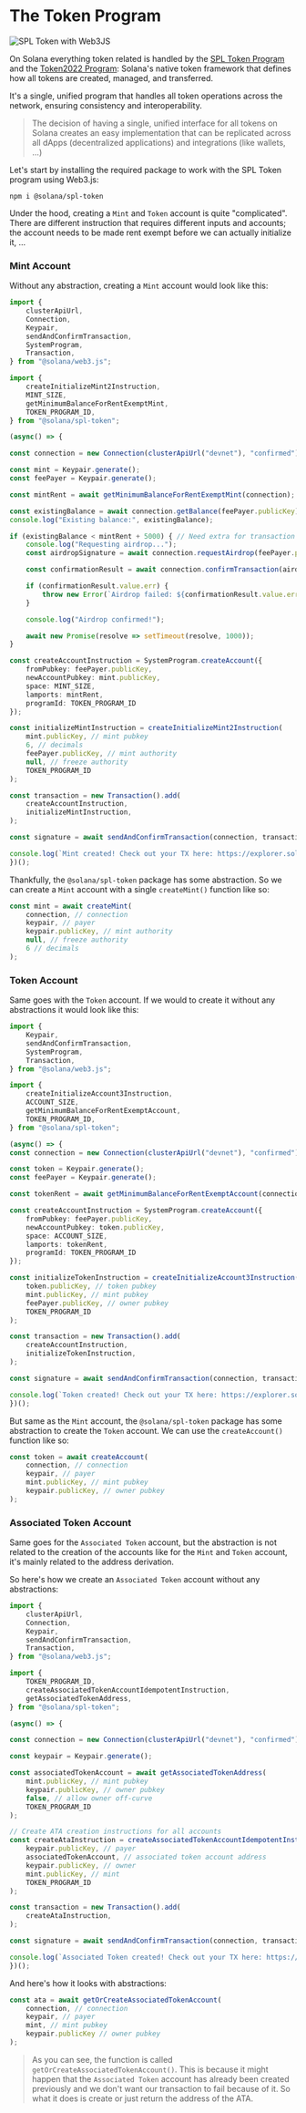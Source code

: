 
# The Token Program

![SPL Token with Web3JS](/graphics/course-banners/spl-token-with-web3js.png)

On Solana everything token related is handled by the [SPL Token Program](https://github.com/solana-program/token) and the [Token2022 Program](/en/courses/token-2022-program): Solana's native token framework that defines how all tokens are created, managed, and transferred. 

It's a single, unified program that handles all token operations across the network, ensuring consistency and interoperability.

> The decision of having a single, unified interface for all tokens on Solana creates an easy implementation that can be replicated across all dApps (decentralized applications) and integrations (like wallets, ...)

Let's start by installing the required package to work with the SPL Token program using Web3.js:

```
npm i @solana/spl-token
```

<ArticleSection name="Mint and Token Accounts" id="mint-and-token-accounts" level="h2" />

Under the hood, creating a `Mint` and `Token` account is quite "complicated". There are different instruction that requires different inputs and accounts; the account needs to be made rent exempt before we can actually initialize it, ...

### Mint Account

Without any abstraction, creating a `Mint` account would look like this:

```ts
import {
    clusterApiUrl,
    Connection,
    Keypair,
    sendAndConfirmTransaction,
    SystemProgram,
    Transaction,
} from "@solana/web3.js";

import {
    createInitializeMint2Instruction,
    MINT_SIZE,
    getMinimumBalanceForRentExemptMint,
    TOKEN_PROGRAM_ID,
} from "@solana/spl-token";

(async() => {

const connection = new Connection(clusterApiUrl("devnet"), "confirmed");

const mint = Keypair.generate();
const feePayer = Keypair.generate();

const mintRent = await getMinimumBalanceForRentExemptMint(connection);

const existingBalance = await connection.getBalance(feePayer.publicKey);
console.log("Existing balance:", existingBalance);

if (existingBalance < mintRent + 5000) { // Need extra for transaction fees
    console.log("Requesting airdrop...");
    const airdropSignature = await connection.requestAirdrop(feePayer.publicKey, 1_000_000_000);

    const confirmationResult = await connection.confirmTransaction(airdropSignature, "confirmed");

    if (confirmationResult.value.err) {
        throw new Error(`Airdrop failed: ${confirmationResult.value.err}`);
    }

    console.log("Airdrop confirmed!");

    await new Promise(resolve => setTimeout(resolve, 1000));
}

const createAccountInstruction = SystemProgram.createAccount({
    fromPubkey: feePayer.publicKey,
    newAccountPubkey: mint.publicKey,
    space: MINT_SIZE,
    lamports: mintRent,
    programId: TOKEN_PROGRAM_ID
});

const initializeMintInstruction = createInitializeMint2Instruction(
    mint.publicKey, // mint pubkey
    6, // decimals
    feePayer.publicKey, // mint authority
    null, // freeze authority
    TOKEN_PROGRAM_ID
);

const transaction = new Transaction().add(
    createAccountInstruction,
    initializeMintInstruction,
);

const signature = await sendAndConfirmTransaction(connection, transaction, [feePayer, mint]);

console.log(`Mint created! Check out your TX here: https://explorer.solana.com/tx/${signature}?cluster=devnet`);
})();
```

Thankfully, the `@solana/spl-token` package has some abstraction. So we can create a `Mint` account with a single `createMint()` function like so: 

```ts
const mint = await createMint(
    connection, // connection
    keypair, // payer
    keypair.publicKey, // mint authority
    null, // freeze authority
    6 // decimals
);
```

### Token Account

Same goes with the `Token` account. If we would to create it without any abstractions it would look like this:

```ts
import {
    Keypair,
    sendAndConfirmTransaction,
    SystemProgram,
    Transaction,
} from "@solana/web3.js";

import {
    createInitializeAccount3Instruction,
    ACCOUNT_SIZE,
    getMinimumBalanceForRentExemptAccount,
    TOKEN_PROGRAM_ID,
} from "@solana/spl-token";

(async() => {
const connection = new Connection(clusterApiUrl("devnet"), "confirmed");

const token = Keypair.generate();
const feePayer = Keypair.generate();

const tokenRent = await getMinimumBalanceForRentExemptAccount(connection);

const createAccountInstruction = SystemProgram.createAccount({
    fromPubkey: feePayer.publicKey,
    newAccountPubkey: token.publicKey,
    space: ACCOUNT_SIZE,
    lamports: tokenRent,
    programId: TOKEN_PROGRAM_ID
});

const initializeTokenInstruction = createInitializeAccount3Instruction(
    token.publicKey, // token pubkey
    mint.publicKey, // mint pubkey
    feePayer.publicKey, // owner pubkey
    TOKEN_PROGRAM_ID
);

const transaction = new Transaction().add(
    createAccountInstruction,
    initializeTokenInstruction,
);

const signature = await sendAndConfirmTransaction(connection, transaction, [feePayer, token]);

console.log(`Token created! Check out your TX here: https://explorer.solana.com/tx/${signature}?cluster=devnet`);
})();
```

But same as the `Mint` account, the `@solana/spl-token` package has some abstraction to create the `Token` account. We can use the `createAccount()` function like so:

```ts
const token = await createAccount(
    connection, // connection
    keypair, // payer
    mint.publicKey, // mint pubkey
    keypair.publicKey, // owner pubkey
);
```

### Associated Token Account

Same goes for the `Associated Token` account, but the abstraction is not related to the creation of the accounts like for the `Mint` and `Token` account, it's mainly related to the address derivation.

So here's how we create an `Associated Token` account without any abstractions:

```ts
import {
    clusterApiUrl,
    Connection,
    Keypair,
    sendAndConfirmTransaction,
    Transaction,
} from "@solana/web3.js";

import {
    TOKEN_PROGRAM_ID,
    createAssociatedTokenAccountIdempotentInstruction,
    getAssociatedTokenAddress,
} from "@solana/spl-token";

(async() => {

const connection = new Connection(clusterApiUrl("devnet"), "confirmed");

const keypair = Keypair.generate();

const associatedTokenAccount = await getAssociatedTokenAddress(
    mint.publicKey, // mint pubkey
    keypair.publicKey, // owner pubkey
    false, // allow owner off-curve
    TOKEN_PROGRAM_ID
);

// Create ATA creation instructions for all accounts
const createAtaInstruction = createAssociatedTokenAccountIdempotentInstruction(
    keypair.publicKey, // payer
    associatedTokenAccount, // associated token account address
    keypair.publicKey, // owner
    mint.publicKey, // mint
    TOKEN_PROGRAM_ID
);

const transaction = new Transaction().add(
    createAtaInstruction,
);

const signature = await sendAndConfirmTransaction(connection, transaction, [keypair]);

console.log(`Associated Token created! Check out your TX here: https://explorer.solana.com/tx/${signature}?cluster=devnet`);
})();
```

And here's how it looks with abstractions: 

```ts
const ata = await getOrCreateAssociatedTokenAccount(
    connection, // connection
    keypair, // payer
    mint, // mint pubkey
    keypair.publicKey // owner pubkey
);
```

> As you can see, the function is called `getOrCreateAssociatedTokenAccount()`. This is because it might happen that the `Associated Token` account has already been created previously and we don't want our transaction to fail because of it. So what it does is create or just return the address of the ATA.
